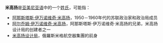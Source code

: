 '''米高扬'''是[[亚美尼亚语|亚美尼亚语]]中的一个[[姓氏|姓氏]]，可能指：
*[[阿那斯塔斯·伊万诺维奇·米高扬|阿那斯塔斯·伊万诺维奇·米高扬]]，1950－1960年代的苏联政治家和政治局成员
*[[阿尔乔姆·伊万诺维奇·米高扬|阿尔乔姆·伊万诺维奇·米高扬]]，阿那斯塔斯·伊万诺维奇·米高扬的兄弟，米高扬设计局的创建者之一
*[[俄羅斯米格航空器集團|米高扬设计局]]，俄羅斯米格航空器集團的前身

{{disambig|M|Cat=三字译名消歧义}}